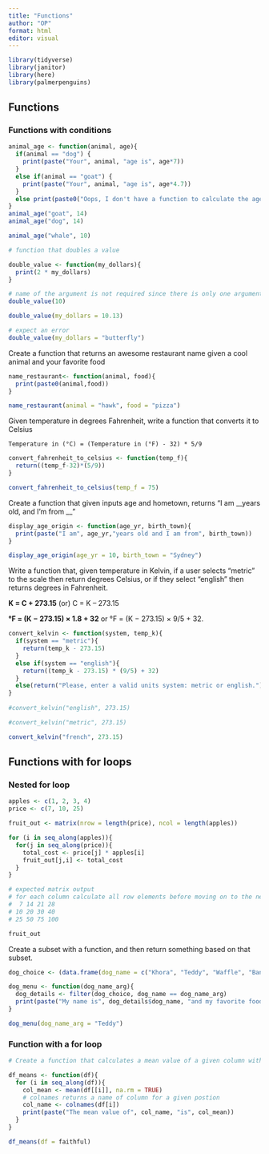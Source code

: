 ```yaml
---
title: "Functions"
author: "OP"
format: html
editor: visual
---
```


```r
library(tidyverse)
library(janitor)
library(here)
library(palmerpenguins)
```

## Functions

### Functions with conditions

```r

animal_age <- function(animal, age){
  if(animal == "dog") {
    print(paste("Your", animal, "age is", age*7))
  }
  else if(animal == "goat") {
    print(paste("Your", animal, "age is", age*4.7))
  }
  else print(paste0("Oops, I don't have a function to calculate the age of a ", animal, ". Enter dog or goat"))
}
animal_age("goat", 14)
animal_age("dog", 14)

animal_age("whale", 10)
```

```r
# function that doubles a value

double_value <- function(my_dollars){
  print(2 * my_dollars)
}

# name of the argument is not required since there is only one argument
double_value(10)

double_value(my_dollars = 10.13)

# expect an error
double_value(my_dollars = "butterfly") 
```

Create a function that returns an awesome restaurant name given a cool animal and your favorite food

```r
name_restaurant<- function(animal, food){
  print(paste0(animal,food))
}

name_restaurant(animal = "hawk", food = "pizza")
```

Given temperature in degrees Fahrenheit, write a function that converts it to Celsius

`Temperature in (°C) = (Temperature in (°F) - 32) * 5/9`

```r
convert_fahrenheit_to_celsius <- function(temp_f){
  return((temp_f-32)*(5/9))
}

convert_fahrenheit_to_celsius(temp_f = 75)
```

Create a function that given inputs age and hometown, returns "I am \_\_years old, and I'm from \_\_"

```r
display_age_origin <- function(age_yr, birth_town){
  print(paste("I am", age_yr,"years old and I am from", birth_town))
}

display_age_origin(age_yr = 10, birth_town = "Sydney")
```

Write a function that, given temperature in Kelvin, if a user selects "metric" to the scale then return degrees Celsius, or if they select "english" then returns degrees in Fahrenheit.

**K = C + 273.15** (or) C = K -- 273.15

**°F = (K − 273.15) × 1.8 + 32** or °F = (K − 273.15) × 9/5 + 32.

```r
convert_kelvin <- function(system, temp_k){
  if(system == "metric"){
    return(temp_k - 273.15)
  }
  else if(system == "english"){
    return((temp_k - 273.15) * (9/5) + 32)
  }
  else(return("Please, enter a valid units system: metric or english."))
}
 
#convert_kelvin("english", 273.15)

#convert_kelvin("metric", 273.15)

convert_kelvin("french", 273.15)
```

## Functions with for loops

### Nested for loop

```r

apples <- c(1, 2, 3, 4)
price <- c(7, 10, 25)

fruit_out <- matrix(nrow = length(price), ncol = length(apples))

for (i in seq_along(apples)){
  for(j in seq_along(price)){
    total_cost <- price[j] * apples[i]
    fruit_out[j,i] <- total_cost
  }
}

# expected matrix output
# for each column calculate all row elements before moving on to the next column
#  7 14 21 28
# 10 20 30 40
# 25 50 75 100

fruit_out
```

Create a subset with a function, and then return something based on that subset.

```r

dog_choice <- (data.frame(dog_name = c("Khora", "Teddy", "Waffle", "Banjo", "Tallie"), food = c("everything", "salmon", "pancakes", "chicken", "enchiladas")))

```

```r
dog_menu <- function(dog_name_arg){
  dog_details <- filter(dog_choice, dog_name == dog_name_arg) 
  print(paste("My name is", dog_details$dog_name, "and my favorite food is", dog_details$food))
}
```

```r
dog_menu(dog_name_arg = "Teddy")
```

### Function with a for loop

```r
# Create a function that calculates a mean value of a given column with numeric values

df_means <- function(df){
  for (i in seq_along(df)){
    col_mean <- mean(df[[i]], na.rm = TRUE)
    # colnames returns a name of column for a given postion
    col_name <- colnames(df[i])
    print(paste("The mean value of", col_name, "is", col_mean))
  }
}
```

```r
df_means(df = faithful)
```
